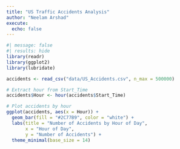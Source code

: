 ```yaml
---
title: "US Traffic Accidents Analysis"
author: "Neelam Arshad"
execute: 
  echo: false
---
```



```r
#| message: false
#| results: hide
library(readr)     
library(ggplot2)    
library(lubridate)  

accidents <- read_csv("data/US_Accidents.csv", n_max = 500000)
```


```r
# Extract hour from Start_Time
accidents$Hour <- hour(accidents$Start_Time)

# Plot accidents by hour
ggplot(accidents, aes(x = Hour)) +
  geom_bar(fill = "#2C77B9", color = "white") +
  labs(title = "Number of Accidents by Hour of Day",
       x = "Hour of Day",
       y = "Number of Accidents") +
  theme_minimal(base_size = 14)
```

